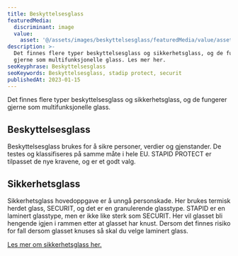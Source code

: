 ```yaml
---
title: Beskyttelsesglass
featuredMedia:
  discriminant: image
  value:
    asset: '@/assets/images/beskyttelsesglass/featuredMedia/value/asset.jpg'
description: >-
  Det finnes flere typer beskyttelsesglass og sikkerhetsglass, og de fungerer
  gjerne som multifunksjonelle glass. Les mer her.
seoKeyphrase: Beskyttelsesglass
seoKeywords: Beskyttelsesglass, stadip protect, securit
publishedAt: 2023-01-15
---
```

Det finnes flere typer beskyttelsesglass og sikkerhetsglass, og de fungerer gjerne som multifunksjonelle glass.

## Beskyttelsesglass

Beskyttelsesglass brukes for å sikre personer, verdier og gjenstander. De testes og klassifiseres på samme måte i hele EU. STAPID PROTECT er tilpasset de nye kravene, og er et godt valg.

## Sikkerhetsglass

Sikkerhetsglass hovedoppgave er å unngå personskade. Her brukes termisk herdet glass, SECURIT, og det er en granulerende glasstype. STAPID er en laminert glasstype, men er ikke like sterk som SECURIT. Her vil glasset bli hengende igjen i rammen etter at glasset har knust. Dersom det finnes risiko for fall dersom glasset knuses så skal du velge laminert glass.

[Les mer om sikkerhetsglass her.](/glasstyper/sikkerhetsglass)
